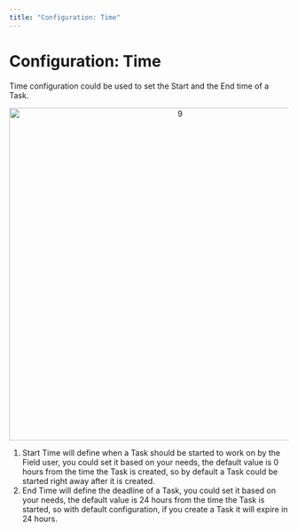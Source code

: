 ```yaml
---
title: "Configuration: Time"
---
```


# Configuration: Time

Time configuration could be used to set the Start and the End time of a Task.

<div align="center">
  <img src="https://t3837933.p.clickup-attachments.com/t3837933/9f032c64-f8bc-4b83-b86e-fb33564dd568/9.png" alt="9" width="600" />
</div>

1. Start Time will define when a Task should be started to work on by the Field user, you could set it based on your needs, the default value is 0 hours from the time the Task is created, so by default a Task could be started right away after it is created.
2. End Time will define the deadline of a Task, you could set it based on your needs, the default value is 24 hours from the time the Task is started, so with default configuration, if you create a Task it will expire in 24 hours.
